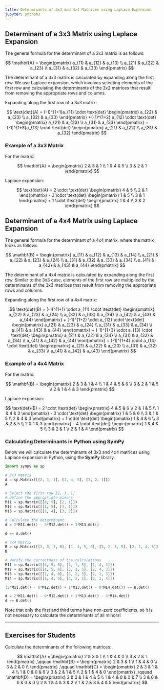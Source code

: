 ```yaml
---
title: Determinants of 3x3 and 4x4 Matrices using Laplace Expansion
jupyter: python3
---
```


## Determinant of a 3x3 Matrix using Laplace Expansion

The general formula for the determinant of a 3x3 matrix is as follows:

$$
\mathbf{A} =
\begin{pmatrix}
a_{11} & a_{12} & a_{13} \\
a_{21} & a_{22} & a_{23} \\
a_{31} & a_{32} & a_{33}
\end{pmatrix}
$$

The determinant of a 3x3 matrix is calculated by expanding along the first row. We use Laplace expansion, which involves selecting elements of the first row and calculating the determinants of the 2x2 matrices that result from removing the appropriate rows and columns.

Expanding along the first row of a 3x3 matrix:

$$
\text{det}(A) = 
(-1)^{1+1}a_{11} \cdot 
\text{det}
\begin{pmatrix}
a_{22} & a_{23} \\
a_{32} & a_{33}
\end{pmatrix}
+(-1)^{1+2} a_{12} \cdot \text{det}
\begin{pmatrix}
a_{21} & a_{23} \\
a_{31} & a_{33}
\end{pmatrix}
+(-1)^{1+3}a_{13} \cdot \text{det}
\begin{pmatrix}
a_{21} & a_{22} \\
a_{31} & a_{32}
\end{pmatrix}
$$

### Example of a 3x3 Matrix

For the matrix:

$$
\mathbf{A} =
\begin{pmatrix}
2 & 3 & 1 \\
1 & 4 & 5 \\
3 & 2 & 1
\end{pmatrix}
$$

Laplace expansion:

$$
\text{det}(A) = 2 \cdot 
\text{det}
\begin{pmatrix}
4 & 5 \\
2 & 1
\end{pmatrix}
- 3 \cdot
\text{det}
\begin{pmatrix}
1 & 5 \\
3 & 1
\end{pmatrix}
+ 1 \cdot
\text{det}
\begin{pmatrix}
1 & 4 \\
3 & 2
\end{pmatrix}
$$

## Determinant of a 4x4 Matrix using Laplace Expansion

The general formula for the determinant of a 4x4 matrix, where the matrix looks as follows:

$$
\mathbf{B} =
\begin{pmatrix}
a_{11} & a_{12} & a_{13} & a_{14} \\
a_{21} & a_{22} & a_{23} & a_{24} \\
a_{31} & a_{32} & a_{33} & a_{34} \\
a_{41} & a_{42} & a_{43} & a_{44}
\end{pmatrix}
$$

The determinant of a 4x4 matrix is calculated by expanding along the first row. Similar to the 3x3 case, elements of the first row are multiplied by the determinants of the 3x3 matrices that result from removing the appropriate rows and columns.

Expanding along the first row of a 4x4 matrix:

$$
\text{det}(B) = 
(-1)^{1+1} \cdot
a_{11} \cdot \text{det}
\begin{pmatrix}
a_{22} & a_{23} & a_{24} \\
a_{32} & a_{33} & a_{34} \\
a_{42} & a_{43} & a_{44}
\end{pmatrix}
+ (-1)^{1+2} \cdot
a_{12} \cdot \text{det}
\begin{pmatrix}
a_{21} & a_{23} & a_{24} \\
a_{31} & a_{33} & a_{34} \\
a_{41} & a_{43} & a_{44}
\end{pmatrix}
+ (-1)^{1+3} \cdot
a_{13} \cdot \text{det}
\begin{pmatrix}
a_{21} & a_{22} & a_{24} \\
a_{31} & a_{32} & a_{34} \\
a_{41} & a_{42} & a_{44}
\end{pmatrix}
+ (-1)^{1+4} \cdot
a_{14} \cdot \text{det}
\begin{pmatrix}
a_{21} & a_{22} & a_{23} \\
a_{31} & a_{32} & a_{33} \\
a_{41} & a_{42} & a_{43}
\end{pmatrix}
$$

### Example of a 4x4 Matrix

For the matrix:

$$
\mathbf{B} =
\begin{pmatrix}
2 & 3 & 1 & 4 \\
1 & 4 & 5 & 6 \\
3 & 2 & 1 & 5 \\
2 & 1 & 4 & 3
\end{pmatrix}
$$

Laplace expansion:

$$
\text{det}(B) = 2 \cdot \text{det}
\begin{pmatrix}
4 & 5 & 6 \\
2 & 1 & 5 \\
1 & 4 & 3
\end{pmatrix}
- 3 \cdot \text{det}
\begin{pmatrix}
1 & 5 & 6 \\
3 & 1 & 5 \\
2 & 4 & 3
\end{pmatrix}
+ 1 \cdot \text{det}
\begin{pmatrix}
1 & 4 & 6 \\
3 & 2 & 5 \\
2 & 1 & 3
\end{pmatrix}
- 4 \cdot \text{det}
\begin{pmatrix}
1 & 4 & 5 \\
3 & 2 & 1 \\
2 & 1 & 4
\end{pmatrix}
$$

### Calculating Determinants in Python using SymPy

Below we will calculate the determinants of 3x3 and 4x4 matrices using Laplace expansion in Python, using the **SymPy** library.

```python
import sympy as sp

# 3x3 Matrix
A = sp.Matrix([[2, 3, 1], [1, 4, 5], [3, 2, 1]])
A
```

```python
# Select the first row [2, 3, 1]
# Define the appropriate minors
M11 = sp.Matrix([[4, 5], [2, 1]])
M12 = sp.Matrix([[1, 5], [3, 1]])
M13 = sp.Matrix([[1, 4], [3, 2]])

# Calculate the determinant
d = 2*M11.det() - 3*M12.det() + 1*M13.det()

d == A.det()
```

```python
# 4x4 Matrix
B = sp.Matrix([[2, 0, 1, 0], [1, 4, 5, 6], [3, 2, 1, 5], [2, 1, 4, 3]])
B
```

```python
# Verify the correctness of the calculations
M11 = sp.Matrix([[4, 5, 6], [2, 1, 5], [1, 4, 3]])
M12 = sp.Matrix([[1, 5, 6], [3, 1, 5], [2, 4, 3]])
M13 = sp.Matrix([[1, 4, 6], [3, 2, 5], [2, 1, 3]])
M14 = sp.Matrix([[1, 4, 5], [3, 2, 1], [2, 1, 4]])

(2*M11.det() - 0*M12.det() + 1*M13.det() - 0*M14.det()) == B.det()

d = 2*M11.det() - 0*M12.det() + 1*M13.det() - 0*M14.det()
d == B.det()
```

Note that only the first and third terms have non-zero coefficients, so it is not necessary to calculate the determinants of all minors!

---

## Exercises for Students

Calculate the determinants of the following matrices:

$$
\mathbf{A} =
\begin{pmatrix}
2 & 3 & 1 \\
1 & 4 & 0 \\
3 & 2 & 1
\end{pmatrix}
,\qquad
\mathbf{B} =
\begin{pmatrix}
2 & 3 & 1 \\
1 & 4 & 0 \\
3 & 2 & 0  \\
\end{pmatrix}
,\qquad
\mathbf{C} =
\begin{pmatrix}
2 & 3 & 1 & 4 \\
1 & 0 & 0 & 6 \\
3 & 2 & 1 & 5 \\
2 & 1 & 4 & 0
\end{pmatrix}
,\qquad
\mathbf{D} =
\begin{pmatrix}
2 & 3 & 1 & 4 & 5 \\
1 & 4 & 0 & 0 & 7 \\
3 & 0 & 0 & 0 & 0 \\
2 & 1 & 4 & 3 & 2 \\
1 & 2 & 3 & 4 & 5
\end{pmatrix}
$$
